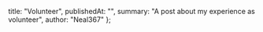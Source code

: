   title: "Volunteer",
  publishedAt: "",
  summary: "A post about my experience as volunteer",
  author: "Neal367"
};